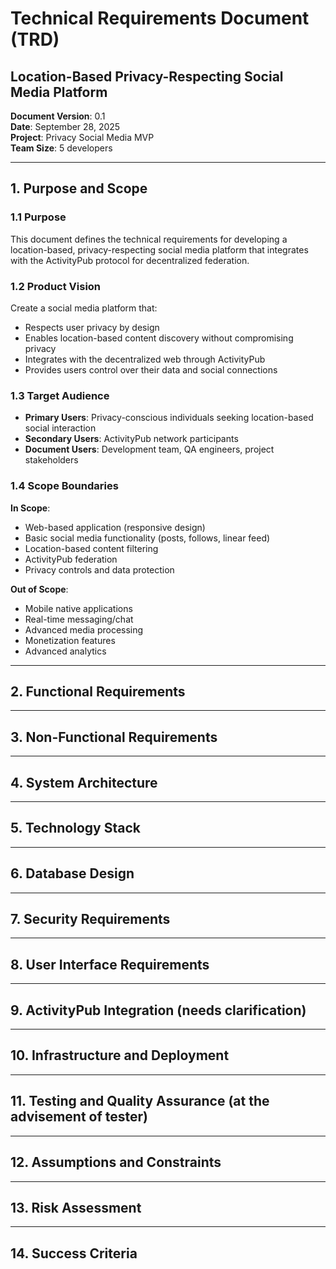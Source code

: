 # Technical Requirements Document (TRD)
## Location-Based Privacy-Respecting Social Media Platform

**Document Version**: 0.1  
**Date**: September 28, 2025  
**Project**: Privacy Social Media MVP  
**Team Size**: 5 developers  

---

## 1. Purpose and Scope

### 1.1 Purpose
This document defines the technical requirements for developing a location-based, privacy-respecting social media platform that integrates with the ActivityPub protocol for decentralized federation.

### 1.2 Product Vision
Create a social media platform that:
- Respects user privacy by design
- Enables location-based content discovery without compromising privacy
- Integrates with the decentralized web through ActivityPub
- Provides users control over their data and social connections

### 1.3 Target Audience
- **Primary Users**: Privacy-conscious individuals seeking location-based social interaction
- **Secondary Users**: ActivityPub network participants
- **Document Users**: Development team, QA engineers, project stakeholders

### 1.4 Scope Boundaries
**In Scope**:
- Web-based application (responsive design)
- Basic social media functionality (posts, follows, linear feed)
- Location-based content filtering
- ActivityPub federation
- Privacy controls and data protection

**Out of Scope**:
- Mobile native applications
- Real-time messaging/chat
- Advanced media processing
- Monetization features
- Advanced analytics

---

## 2. Functional Requirements


---

## 3. Non-Functional Requirements


---

## 4. System Architecture


---

## 5. Technology Stack

---

## 6. Database Design


---

## 7. Security Requirements

---

## 8. User Interface Requirements

---

## 9. ActivityPub Integration (needs clarification)

---

## 10. Infrastructure and Deployment

---

## 11. Testing and Quality Assurance (at the advisement of tester)


---

## 12. Assumptions and Constraints

---

## 13. Risk Assessment

---

## 14. Success Criteria

